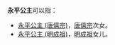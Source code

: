 '''永平公主'''可以指：
*[[永平公主_(唐僖宗)|永平公主 (唐僖宗)]]，[[唐僖宗|唐僖宗]]次女。
*[[永平公主_(明成祖)|永平公主 (明成祖)]]，[[明成祖|明成祖]]女儿。

{{Disambig|Cat=公主封号消歧义}}
